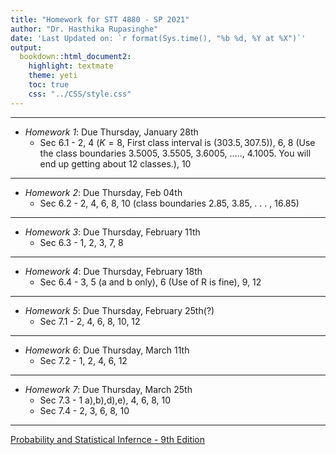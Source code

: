 ```yaml
---
title: "Homework for STT 4880 - SP 2021"
author: "Dr. Hasthika Rupasinghe"
date: 'Last Updated on: `r format(Sys.time(), "%b %d, %Y at %X")`'
output: 
  bookdown::html_document2: 
    highlight: textmate
    theme: yeti
    toc: true
    css: "../CSS/style.css"
---
```


***

* *Homework 1*: Due Thursday, January 28th
    * Sec 6.1 - 2, 4 ($K = 8$, First class interval is $(303.5, 307.5)$), 6, 8 (Use the class boundaries 3.5005, 3.5505, 3.6005, ....., 4.1005. You will end up getting about 12 classes.), 10
    

***


* *Homework 2*: Due Thursday, Feb 04th
    * Sec 6.2 - 2, 4, 6, 8, 10 (class boundaries 2.85, 3.85, . . . , 16.85)


***
  
* *Homework 3*: Due Thursday, February 11th
    * Sec 6.3 - 1, 2, 3, 7, 8

 
***

* *Homework 4*: Due Thursday, February 18th
    * Sec 6.4 - 3, 5 (a and b only), 6 (Use of R is fine), 9, 12

 
***


* *Homework 5*: Due Thursday, February 25th(?)
    * Sec 7.1 - 2, 4, 6, 8, 10, 12

***



* *Homework 6*: Due Thursday, March 11th
    * Sec 7.2 - 1, 2, 4, 6, 12

 
***



* *Homework 7*: Due Thursday, March 25th
    * Sec 7.3 - 1 a),b),d),e), 4, 6, 8, 10
    * Sec 7.4 - 2, 3, 6, 8, 10
    
 ***   
 
 <!--

***

 * *Homework 8*: Due Thursday, March 31th
    * Sec 8.1 - 2, 4, 6, 8, 10, 12
    * Sec 8.2 - 2, 4, 6, 8, 10, 12
    
    
 *** 
 
 * *Homework 9*: Due  Tuesday, April 14th
    * Sec 8.3 - 5, 6, 8, 10, 12 
    * Sec 8.4 - 2, 4, 6
    
 ***  
 
 * *Homework 10*: Due  Tuesday, April 21st
    * Sec 9.1 - 2, 4, 6, 8, 10
    
    
 ***  
 
 * *Homework 11*: Due Tuesday, April 28th
    * Sec 9.2 - 4, 6, 8, 10 (For Q4: $\leq$ 61, 62-78, 79 $\geq$ )
     
    
 ***  
 -->
 
[Probability and Statistical Infernce - 9th Edition](TextBook.pdf)




    
    

    
    